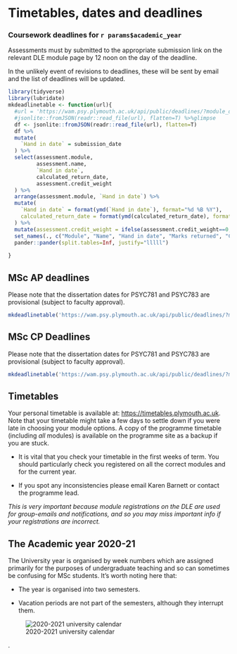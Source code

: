 # Timetables, dates and deadlines

### Coursework deadlines for `r params$academic_year`

\index{Deadlines}

Assessments must by submitted to the appropriate submission link on the relevant
DLE module page by 12 noon on the day of the deadline.

In the unlikely event of revisions to deadlines, these will be sent by email and 
the list of deadlines will be updated. 



```r
library(tidyverse)
library(lubridate)
mkdeadlinetable <- function(url){
  #url = 'https://wam.psy.plymouth.ac.uk/api/public/deadlines/?module_delivery__module__module_stage_mappings__stage__programme__slug=msc-ap&format=json'
  #jsonlite::fromJSON(readr::read_file(url), flatten=T) %>%glimpse
  df <- jsonlite::fromJSON(readr::read_file(url), flatten=T) 
  df %>%
  mutate(
    `Hand in date` = submission_date
  ) %>%
  select(assessment.module,
         assessment.name,
         `Hand in date`,
         calculated_return_date,
         assessment.credit_weight
  ) %>%
  arrange(assessment.module, `Hand in date`) %>%
  mutate(
    `Hand in date` = format(ymd(`Hand in date`), format="%d %B %Y"),
    calculated_return_date = format(ymd(calculated_return_date), format="%d %B %Y")
  ) %>%
  mutate(assessment.credit_weight = ifelse(assessment.credit_weight==0, "P/F", paste(assessment.credit_weight))) %>% 
  set_names(., c("Module", "Name", "Hand in date", "Marks returned", "Credit %")) %>%
  pander::pander(split.tables=Inf, justify="lllll")
  
}

```

## MSc AP deadlines

Please note that the dissertation dates for PSYC781 and PSYC783 are provisional (subject to faculty approval).

```r
mkdeadlinetable('https://wam.psy.plymouth.ac.uk/api/public/deadlines/?module_delivery__module__module_stage_mappings__stage__programme__slug=msc-ap&format=json')
```


## MSc CP Deadlines

Please note that the dissertation dates for PSYC781 and PSYC783 are provisional (subject to faculty approval).

```r
mkdeadlinetable('https://wam.psy.plymouth.ac.uk/api/public/deadlines/?module_delivery__module__module_stage_mappings__stage__programme__slug=msc-cp&format=json')
```




## Timetables {#timetable}

\index{Timetables}

Your personal timetable is available at: <https://timetables.plymouth.ac.uk>.
Note that your timetable might take a few days to settle down if you were late
in choosing your module options. A copy of the programme timetable (including
_all_ modules) is available on the programme site as a backup if you are stuck.

-   It is vital that you check your timetable in the first weeks of term. You
    should particularly check you registered on all the correct modules and for
    the current year.

-   If you spot any inconsistencies please email Karen Barnett or contact the
    programme lead.

_This is very important because module registrations on the DLE are used for
group-emails and notifications, and so you may miss important info if your
registrations are incorrect._

## The Academic year 2020-21

The University year is organised by week numbers which are assigned primarily
for the purposes of undergraduate teaching and so can sometimes be confusing for
MSc students. It's worth noting here that:

-   The year is organised into two semesters.

-   Vacation periods are not part of the semesters, although they interrupt
    them.

![2020-2021 university calendar](static/20-21 University Week Calendar.png)


.
